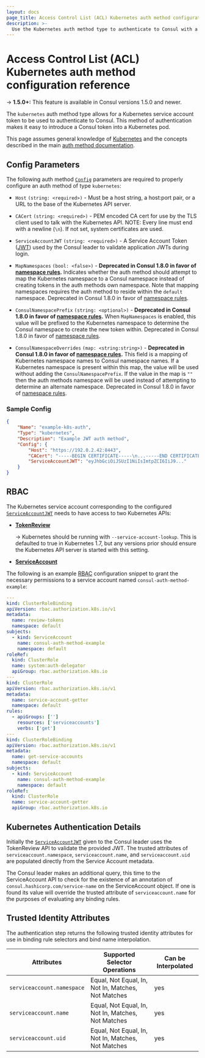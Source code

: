 ```yaml
---
layout: docs
page_title: Access Control List (ACL) Kubernetes auth method configuration reference
description: >-
  Use the Kubernetes auth method type to authenticate to Consul with a Kubernetes service account token and receive an ACL token with privileges based on JWT identity attributes. Learn how to configure auth method parameters using this reference page and example configuration.
---
```


# Access Control List (ACL) Kubernetes auth method configuration reference

-> **1.5.0+:** This feature is available in Consul versions 1.5.0 and newer.

The `kubernetes` auth method type allows for a Kubernetes service account token
to be used to authenticate to Consul. This method of authentication makes it
easy to introduce a Consul token into a Kubernetes pod.

This page assumes general knowledge of [Kubernetes](https://kubernetes.io/) and
the concepts described in the main [auth method
documentation](/consul/docs/secure-consul/acl/auth-methods).

## Config Parameters

The following auth method [`Config`](/consul/api-docs/acl/auth-methods#config)
parameters are required to properly configure an auth method of type
`kubernetes`:

- `Host` `(string: <required>)` - Must be a host string, a host:port pair, or a
  URL to the base of the Kubernetes API server.

- `CACert` `(string: <required>)` - PEM encoded CA cert for use by the TLS
  client used to talk with the Kubernetes API. NOTE: Every line must end with a
  newline (`\n`). If not set, system certificates are used.

- `ServiceAccountJWT` `(string: <required>)` - A Service Account Token
  ([JWT](https://jwt.io/ 'JSON Web Token')) used by the Consul leader to
  validate application JWTs during login.

- `MapNamespaces` `(bool: <false>)` <EnterpriseAlert inline /> -
  **Deprecated in Consul 1.8.0 in favor of [namespace rules](/consul/api-docs/acl/auth-methods#namespacerules).**
  Indicates whether the auth method should attempt to map the Kubernetes namespace to a Consul
  namespace instead of creating tokens in the auth methods own namespace. Note
  that mapping namespaces requires the auth method to reside within the
  `default` namespace.
  Deprecated in Consul 1.8.0 in favor of [namespace rules](/consul/api-docs/acl/auth-methods#namespacerules).

- `ConsulNamespacePrefix` `(string: <optional>)` <EnterpriseAlert inline /> -
  **Deprecated in Consul 1.8.0 in favor of [namespace rules](/consul/api-docs/acl/auth-methods#namespacerules).**
  When `MapNamespaces` is enabled, this value will be prefixed to the Kubernetes
  namespace to determine the Consul namespace to create the new token within.
  Deprecated in Consul 1.8.0 in favor of [namespace rules](/consul/api-docs/acl/auth-methods#namespacerules).

- `ConsulNamespaceOverrides` `(map: <string:string>)` <EnterpriseAlert inline /> -
  **Deprecated in Consul 1.8.0 in favor of [namespace rules](/consul/api-docs/acl/auth-methods#namespacerules).**
  This field is a mapping of Kubernetes namespace names to Consul namespace
  names. If a Kubernetes namespace is present within this map, the value will
  be used without adding the `ConsulNamespacePrefix`. If the value in the map
  is `""` then the auth methods namespace will be used instead of attempting
  to determine an alternate namespace.
  Deprecated in Consul 1.8.0 in favor of [namespace rules](/consul/api-docs/acl/auth-methods#namespacerules).

### Sample Config

```json
{
    "Name": "example-k8s-auth",
    "Type": "kubernetes",
    "Description": "Example JWT auth method",
    "Config": {
        "Host": "https://192.0.2.42:8443",
        "CACert": "-----BEGIN CERTIFICATE-----\n...-----END CERTIFICATE-----\n",
        "ServiceAccountJWT": "eyJhbGciOiJSUzI1NiIsImtpZCI6IiJ9..."
    }
}
```

## RBAC

The Kubernetes service account corresponding to the configured
[`ServiceAccountJWT`](/consul/docs/secure-consul/acl/auth-methods/kubernetes#serviceaccountjwt)
needs to have access to two Kubernetes APIs:

- [**TokenReview**](https://kubernetes.io/docs/reference/kubernetes-api/authentication-resources/token-review-v1/)

  -> Kubernetes should be running with `--service-account-lookup`. This is
  defaulted to true in Kubernetes 1.7, but any versions prior should ensure
  the Kubernetes API server is started with this setting.

- [**ServiceAccount**](https://kubernetes.io/docs/reference/access-authn-authz/authentication/#service-account-tokens)

The following is an example
[RBAC](https://kubernetes.io/docs/reference/access-authn-authz/rbac/)
configuration snippet to grant the necessary permissions to a service account
named `consul-auth-method-example`:

```yaml
---
kind: ClusterRoleBinding
apiVersion: rbac.authorization.k8s.io/v1
metadata:
  name: review-tokens
  namespace: default
subjects:
  - kind: ServiceAccount
    name: consul-auth-method-example
    namespace: default
roleRef:
  kind: ClusterRole
  name: system:auth-delegator
  apiGroup: rbac.authorization.k8s.io
---
kind: ClusterRole
apiVersion: rbac.authorization.k8s.io/v1
metadata:
  name: service-account-getter
  namespace: default
rules:
  - apiGroups: ['']
    resources: ['serviceaccounts']
    verbs: ['get']
---
kind: ClusterRoleBinding
apiVersion: rbac.authorization.k8s.io/v1
metadata:
  name: get-service-accounts
  namespace: default
subjects:
  - kind: ServiceAccount
    name: consul-auth-method-example
    namespace: default
roleRef:
  kind: ClusterRole
  name: service-account-getter
  apiGroup: rbac.authorization.k8s.io
```

## Kubernetes Authentication Details

Initially the
[`ServiceAccountJWT`](/consul/docs/secure-consul/acl/auth-methods/kubernetes#serviceaccountjwt)
given to the Consul leader uses the TokenReview API to validate the provided
JWT. The trusted attributes of `serviceaccount.namespace`,
`serviceaccount.name`, and `serviceaccount.uid` are populated directly from the
Service Account metadata.

The Consul leader makes an additional query, this time to the ServiceAccount
API to check for the existence of an annotation of
`consul.hashicorp.com/service-name` on the ServiceAccount object. If one is
found its value will override the trusted attribute of `serviceaccount.name`
for the purposes of evaluating any binding rules.

## Trusted Identity Attributes

The authentication step returns the following trusted identity attributes for
use in binding rule selectors and bind name interpolation.

| Attributes                 | Supported Selector Operations                      | Can be Interpolated |
| -------------------------- | -------------------------------------------------- | ------------------- |
| `serviceaccount.namespace` | Equal, Not Equal, In, Not In, Matches, Not Matches | yes                 |
| `serviceaccount.name`      | Equal, Not Equal, In, Not In, Matches, Not Matches | yes                 |
| `serviceaccount.uid`       | Equal, Not Equal, In, Not In, Matches, Not Matches | yes                 |
